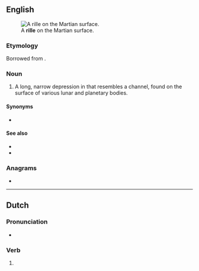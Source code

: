 {{also|Rille}}
==English==
[[Image:PIA08598 modest.jpg|thumb|A '''rille''' on the Martian surface.]]

===Etymology===
Borrowed from {{bor|en|de|Rille||channel}}.

===Noun===
{{en-noun}}

# {{lb|en|planetology}} A long, narrow depression in that resembles a channel, found on the surface of various lunar and planetary bodies.

====Synonyms====
* {{l|en|rima}}

====See also====
* {{l|en|mare}}
* {{l|en|graben}}

===Anagrams===
* {{anagrams|en|a=eillr|iller}}

----

==Dutch==

===Pronunciation===
* {{audio|Nl-rille.ogg|Audio|lang=nl}}

===Verb===
{{nl-verb-form}}

# {{nl-verb form of|n=sg|t=pres|m=subj|rillen}}